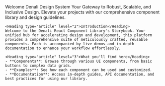 
<Meta title="Denali/Welcome" />

<Unstyled>
    <Subheading>Welcome</Subheading>
    <Heading type="article" level="1">Denali Design System</Heading>
    <Lead>Your Gateway to Robust, Scalable, and Inclusive Design. Elevate your projects with our comprehensive component library and design guidelines.</Lead>

    <Heading type="article" level="2">Introduction</Heading>
    Welcome to the Denali React Component Library's Storybook. Your unified hub for accelerating design and development, this platform provides a comprehensive suite of meticulously crafted, reusable components. Each is accompanied by live demos and in-depth documentation to enhance your workflow effortlessly.

    <Heading type="article" level="3">What you'll find here</Heading>
    - **Components**: Browse through various UI components, from basic buttons to complex data grids.
    - **Examples**: See how each component can be used and customized.
    - **Documentation**: Access in-depth guides, API documentation, and best practices for using our library.

</Unstyled>
